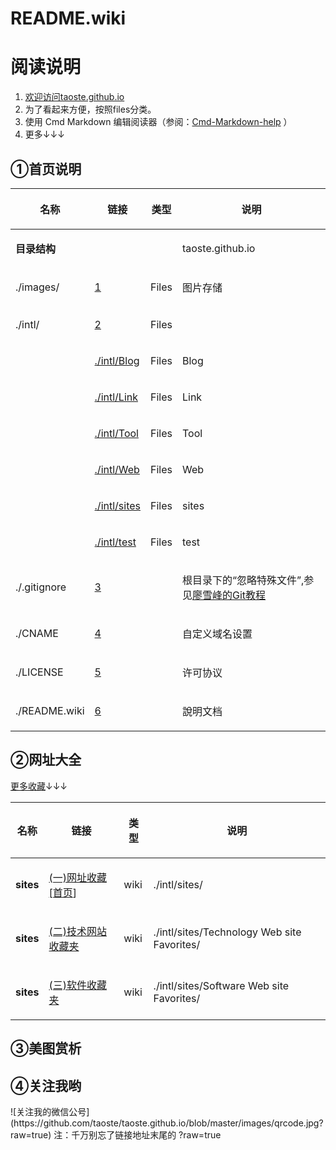 
<h1>README.wiki</h1>

= =

= 阅读说明 =
# [https://github.com/taoste/taoste.github.io 欢迎访问taoste.github.io] 
# 为了看起来方便，按照files分类。
# 使用 Cmd Markdown 编辑阅读器（参阅：[https://github.com/taoste/Cmd-Markdown-help/issues/1 Cmd-Markdown-help] ）
# 更多↓↓↓

== ①首页说明 ==

{|
! 名称 !! 链接 !! 类型 !! 说明
|-
| '''目录结构''' || &nbsp; || &nbsp; || taoste.github.io
|-
|  ./images/ ||[https://github.com/taoste/taoste.github.io/tree/master/images] || Files || 图片存储
|-
| ./intl/ ||  [https://github.com/taoste/taoste.github.io/tree/master/intl] || Files || 
|-
| &nbsp; ||  [https://github.com/taoste/taoste.github.io/tree/master/intl/Blog ./intl/Blog] || Files || Blog 
|-
| &nbsp; ||  [https://github.com/taoste/taoste.github.io/tree/master/intl/Link ./intl/Link ] || Files || Link 
|-
| &nbsp; ||  [https://github.com/taoste/taoste.github.io/tree/master/intl/Tool ./intl/Tool] || Files || Tool 
|-
| &nbsp; ||  [https://github.com/taoste/taoste.github.io/tree/master/intl/Web ./intl/Web ] || Files || Web 
|-
| &nbsp; ||  [https://github.com/taoste/taoste.github.io/tree/master/intl/sites ./intl/sites] || Files || sites 
|-
| &nbsp; ||  [https://github.com/taoste/taoste.github.io/tree/master/intl/test ./intl/test ] || Files || test 
|-
| ./.gitignore || [https://github.com/taoste/taoste.github.io/blob/master/.gitignore] || &nbsp; || 根目录下的“忽略特殊文件”,参见[http://www.liaoxuefeng.com/wiki/0013739516305929606dd18361248578c67b8067c8c017b000/0013758404317281e54b6f5375640abbb11e67be4cd49e0000 廖雪峰的Git教程]
|-
|./CNAME || [https://github.com/taoste/taoste.github.io/blob/master/CNAME] || &nbsp; ||  自定义域名设置
|-
|  ./LICENSE || [https://github.com/taoste/taoste.github.io/blob/master/LICENSE] || &nbsp; || 许可协议
|-
| ./README.wiki|| [https://github.com/taoste/taoste.github.io/blob/master/README.wiki] || &nbsp; || 說明文档
|}

 
== ②网址大全==
[https://github.com/taoste/taoste.github.io/tree/master/intl/sites 更多收藏]↓↓↓
{|
! 名称 !! 链接 !! 类型 !! 说明
|-
| '''sites''' || [https://github.com/taoste/taoste.github.io/tree/master/intl/sites (一)网址收藏[首页]] || wiki || ./intl/sites/
|-
| '''sites''' || [https://github.com/taoste/taoste.github.io/tree/master/intl/sites/Technology%20Web%20site%20Favorites (二)技术网站收藏夹] || wiki || ./intl/sites/Technology Web site Favorites/
|-
| '''sites''' || [https://github.com/taoste/taoste.github.io/tree/master/intl/sites/Software%20Web%20site%20Favorites (三)软件收藏夹] || wiki || ./intl/sites/Software Web site Favorites/
|}

== ③美图赏析 ==
== ④关注我哟==
![关注我的微信公号](https://github.com/taoste/taoste.github.io/blob/master/images/qrcode.jpg?raw=true)
注：千万别忘了链接地址末尾的 ?raw=true 
